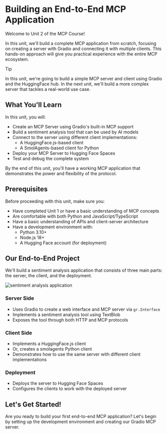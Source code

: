 # Building an End-to-End MCP Application

Welcome to Unit 2 of the MCP Course! 

In this unit, we'll build a complete MCP application from scratch, focusing on creating a server with Gradio and connecting it with multiple clients. This hands-on approach will give you practical experience with the entire MCP ecosystem.

> [!TIP]
> In this unit, we're going to build a simple MCP server and client using Gradio and the HuggingFace hub. In the next unit, we'll build a more complex server that tackles a real-world use case.

## What You'll Learn

In this unit, you will:

- Create an MCP Server using Gradio's built-in MCP support
- Build a sentiment analysis tool that can be used by AI models
- Connect to the server using different client implementations:
  - A HuggingFace.js-based client
  - A SmolAgents-based client for Python
- Deploy your MCP Server to Hugging Face Spaces
- Test and debug the complete system

By the end of this unit, you'll have a working MCP application that demonstrates the power and flexibility of the protocol.

## Prerequisites

Before proceeding with this unit, make sure you:

- Have completed Unit 1 or have a basic understanding of MCP concepts
- Are comfortable with both Python and JavaScript/TypeScript
- Have a basic understanding of APIs and client-server architecture
- Have a development environment with:
  - Python 3.10+
  - Node.js 18+
  - A Hugging Face account (for deployment)

## Our End-to-End Project

We'll build a sentiment analysis application that consists of three main parts: the server, the client, and the deployment.

![sentiment analysis application](https://huggingface.co/datasets/mcp-course/images/resolve/main/unit2/1.png)

### Server Side

- Uses Gradio to create a web interface and MCP server via `gr.Interface`
- Implements a sentiment analysis tool using TextBlob
- Exposes the tool through both HTTP and MCP protocols

### Client Side

- Implements a HuggingFace.js client
- Or, creates a smolagents Python client
- Demonstrates how to use the same server with different client implementations

### Deployment

- Deploys the server to Hugging Face Spaces
- Configures the clients to work with the deployed server

## Let's Get Started!

Are you ready to build your first end-to-end MCP application? Let's begin by setting up the development environment and creating our Gradio MCP server.